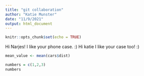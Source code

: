 ```yaml
---
title: "git collaboration"
author: "Katie Munster"
date: "11/9/2021"
output: html_document
---
```


```r
knitr::opts_chunk$set(echo = TRUE)
```

Hi Narjes! I like your phone case. :)
Hi katie I like your case too! :)

```r
mean_value <- mean(cars$dist)
```

```r
numbers = c(1,2,3)
numbers
```


